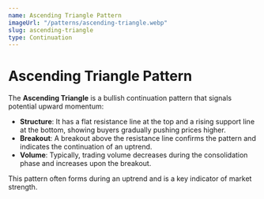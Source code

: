 ```yaml
---
name: Ascending Triangle Pattern
imageUrl: "/patterns/ascending-triangle.webp"
slug: ascending-triangle
type: Continuation
---
```


# **Ascending Triangle Pattern**

The **Ascending Triangle** is a bullish continuation pattern that signals potential upward momentum:  

- **Structure**: It has a flat resistance line at the top and a rising support line at the bottom, showing buyers gradually pushing prices higher.  
- **Breakout**: A breakout above the resistance line confirms the pattern and indicates the continuation of an uptrend.  
- **Volume**: Typically, trading volume decreases during the consolidation phase and increases upon the breakout.  

This pattern often forms during an uptrend and is a key indicator of market strength.

